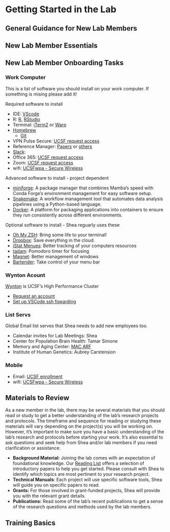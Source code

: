 # Getting Started in the Lab 

## General Guidance for New Lab Members 


## New Lab Member Essentials


## New Lab Member Onboarding Tasks

### Work Computer
This is a list of software you should install on your work computer. If something is mising please add it! 

Required software to install 

- IDE: [VScode](https://code.visualstudio.com/download)
- R: [R](https://cran.rstudio.com/), [RStudio](https://posit.co/download/rstudio-desktop/)
- Terminal: [iTerm2](https://iterm2.com/downloads.html) or [Warp](https://www.warp.dev/) 
- [Homebrew](https://brew.sh/)
    - [Git](https://git-scm.com/download/mac)
- VPN Pulse Secure: [UCSF request access](https://it.ucsf.edu/how-to/vpn-pulse-secure-install)
- Reference Manager: [Papers](https://www.papersapp.com/) or [others](https://guides.ucsf.edu/referencemanagers/home)
- [Slack](https://apps.apple.com/us/app/slack-for-desktop/id803453959?mt=12): 
- Office 365: [UCSF request access](https://it.ucsf.edu/service/office-365)
- Zoom: [UCSF request access](https://it.ucsf.edu/service/zoom-web-conferencing)
- wifi: [UCSFwpa - Secure Wireless](https://it.ucsf.edu/service/ucsfwpa-secure-wireless)

Advanced software to install - project dependent

- [miniforge](https://github.com/conda-forge/miniforge): A package manager that combines Mamba's speed with Conda Forge's environment management for easy software setup.
- [Snakemake](https://snakemake.readthedocs.io/en/stable/getting_started/installation.html): A workflow management tool that automates data analysis pipelines using a Python-based language.
- [Docker](https://www.docker.com/products/docker-desktop): A platform for packaging applications into containers to ensure they run consistently across different environments.

Optional software to install - Shea reguarly uses these

- [Oh My ZSH](https://ohmyz.sh/): Bring some life to your terminal! 
- [Dropbox](https://www.dropbox.com/downloading): Save everything in the cloud.  
- [iStat Menues](https://apps.apple.com/us/app/istat-menus/id1319778037?mt=12): Better tracking of your computers resources
- [tadam](https://apps.apple.com/us/app/tadam-stay-focused-at-work/id531349534?mt=12): Pomodoro timer for focusing
- [Magnet](https://apps.apple.com/us/app/magnet/id441258766?mt=12): Better management of windows
- [Bartender](https://www.macbartender.com/): Take control of your menu bar

### Wynton Acount 
[Wynton](https://wynton.ucsf.edu/hpc/index.html) is UCSF's High Performance Cluster

- [Request an account](https://wynton.ucsf.edu/hpc/about/join.html)
- [Set up VSCode ssh fowarding](https://blog.wytamma.com/blog/hcp-vscode/)

### List Servs 
Global Email list serves that Shea needs to add new employees too. 

- Calendar invites for Lab Meetings: Shea
- Center for Population Brain Health: Tamar Simone
- Memory and Aging Center: [MAC ARF](https://wiki.library.ucsf.edu/display/MACipedia/ARFs)
- Institute of Human Genetics: Aubrey Carstension

### Mobile
- Email: [UCSF enrollment](https://it.ucsf.edu/how-to/email-mobile#:~:text=To%20access%20access%20your%20UCSF,the%20Android%20OS%20on%20devices.)
- wifi: [UCSFwpa - Secure Wireless](https://it.ucsf.edu/service/ucsfwpa-secure-wireless)

## Materials to Review 
As a new member in the lab, there may be several materials that you should read or study to get a better understanding of the lab's research projects and protocols. The timeframe and sequence for reading or studying these materials will vary depending on the project(s) you will be working on. However, it's important to make sure you have a basic understanding of the lab's research and protocols before starting your work. It's also essential to ask questions and seek help from Shea and/or lab members if you need clarification or assistance.

- **Background Material:** Joining the lab comes with an expectation of foundational knowledge. Our [Reading List](https://andrewslabucsf.github.io/Lab-Handbook/scripts/reading_lists.html) offers a selection of introductory papers to help you get started. Please consult with Shea to identify which topics are most pertinent to your research project. 
- **Technical Manuals**: Each project will use specific software tools, Shea will guide you on specific papers to read.
- **Grants:** For those involved in grant-funded projects, Shea will provide you with the relevant grant details. 
- **Publications:** Read some of the lab's recent publications to get a sense of the research questions and methods used by the lab members.

## Training Basics


